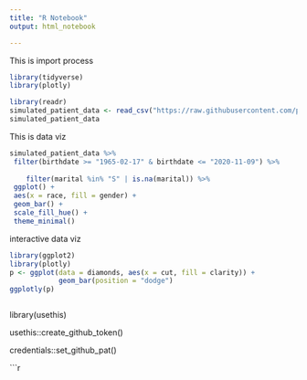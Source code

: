 ```yaml
---
title: "R Notebook"
output: html_notebook

---
```


This is import process

```r
library(tidyverse)
library(plotly)

library(readr)
simulated_patient_data <- read_csv("https://raw.githubusercontent.com/philbowsher/Foundation-of-the-R-Workflow-workshop-2019-09-06/master/Examples/data/simulated_patient_data.csv")
simulated_patient_data

```

This is data viz

```r
simulated_patient_data %>%
 filter(birthdate >= "1965-02-17" & birthdate <= "2020-11-09") %>%
 
    filter(marital %in% "S" | is.na(marital)) %>%
 ggplot() +
 aes(x = race, fill = gender) +
 geom_bar() +
 scale_fill_hue() +
 theme_minimal()
```

interactive data viz

```r
library(ggplot2)
library(plotly)
p <- ggplot(data = diamonds, aes(x = cut, fill = clarity)) +
            geom_bar(position = "dodge")
ggplotly(p)


```


```r

```
library(usethis)

usethis::create_github_token()

credentials::set_github_pat()


```r
